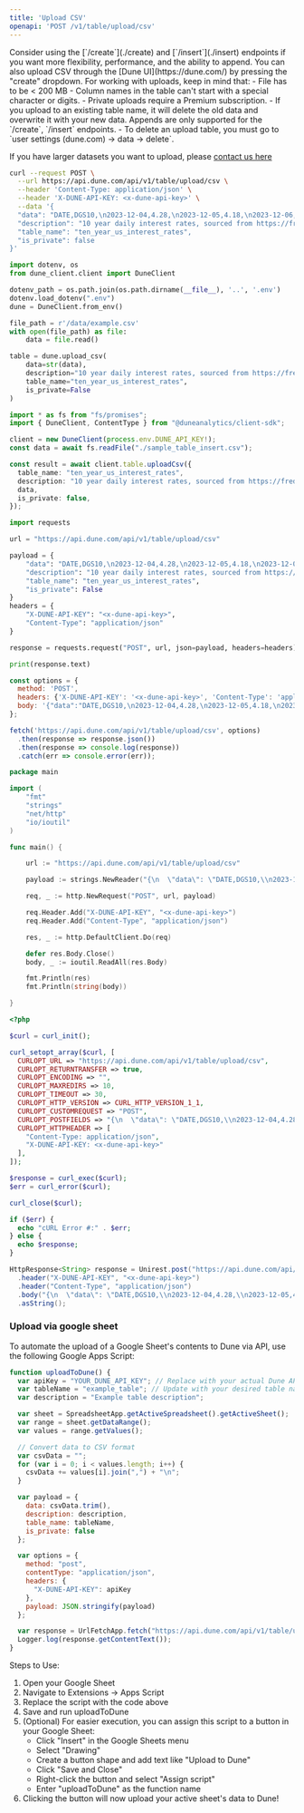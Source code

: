 ```yaml
---
title: 'Upload CSV'
openapi: 'POST /v1/table/upload/csv'
---
```


<Warning>
Consider using the [`/create`](./create) and [`/insert`](./insert) endpoints if you want more flexibility, performance, and the ability to append.
</Warning>

<Tip>
You can also upload CSV through the [Dune UI](https://dune.com/) by pressing the "create" dropdown.
</Tip>

<Note>
For working with uploads, keep in mind that:
- File has to be < 200 MB
- Column names in the table can't start with a special character or digits.
- Private uploads require a Premium subscription.
- If you upload to an existing table name, it will delete the old data and overwrite it with your new data. Appends are only supported for the `/create`, `/insert` endpoints.
- To delete an upload table, you must go to `user settings (dune.com) -> data -> delete`.

If you have larger datasets you want to upload, please [contact us here](https://docs.google.com/forms/d/e/1FAIpQLSekx61WzIh-MII18zRj1G98aJeLM7U0VEBqaa6pVk_DQ7lq6Q/viewform)
</Note>

<RequestExample>

```bash curl
curl --request POST \
  --url https://api.dune.com/api/v1/table/upload/csv \
  --header 'Content-Type: application/json' \
  --header 'X-DUNE-API-KEY: <x-dune-api-key>' \
  --data '{
  "data": "DATE,DGS10,\n2023-12-04,4.28,\n2023-12-05,4.18,\n2023-12-06,4.12,\n2023-12-07,4.14,\n2023-12-08,4.23,\n2023-12-11,4.23",
  "description": "10 year daily interest rates, sourced from https://fred.stlouisfed.org/series/DGS10",
  "table_name": "ten_year_us_interest_rates",
  "is_private": false
}'
```

```python Python SDK
import dotenv, os
from dune_client.client import DuneClient

dotenv_path = os.path.join(os.path.dirname(__file__), '..', '.env')
dotenv.load_dotenv(".env")
dune = DuneClient.from_env()

file_path = r'/data/example.csv'
with open(file_path) as file:
    data = file.read()

table = dune.upload_csv(
    data=str(data),
    description="10 year daily interest rates, sourced from https://fred.stlouisfed.org/series/DGS10",
    table_name="ten_year_us_interest_rates",
    is_private=False
)
```

```typescript TS SDK
import * as fs from "fs/promises";
import { DuneClient, ContentType } from "@duneanalytics/client-sdk";

client = new DuneClient(process.env.DUNE_API_KEY!);
const data = await fs.readFile("./sample_table_insert.csv");

const result = await client.table.uploadCsv({
  table_name: "ten_year_us_interest_rates",
  description: "10 year daily interest rates, sourced from https://fred.stlouisfed.org/series/DGS10",
  data,
  is_private: false,
});
```

```python Python
import requests

url = "https://api.dune.com/api/v1/table/upload/csv"

payload = {
    "data": "DATE,DGS10,\n2023-12-04,4.28,\n2023-12-05,4.18,\n2023-12-06,4.12,\n2023-12-07,4.14,\n2023-12-08,4.23,\n2023-12-11,4.23",
    "description": "10 year daily interest rates, sourced from https://fred.stlouisfed.org/series/DGS10",
    "table_name": "ten_year_us_interest_rates",
    "is_private": False
}
headers = {
    "X-DUNE-API-KEY": "<x-dune-api-key>",
    "Content-Type": "application/json"
}

response = requests.request("POST", url, json=payload, headers=headers)

print(response.text)
```

```javascript Javascript
const options = {
  method: 'POST',
  headers: {'X-DUNE-API-KEY': '<x-dune-api-key>', 'Content-Type': 'application/json'},
  body: '{"data":"DATE,DGS10,\n2023-12-04,4.28,\n2023-12-05,4.18,\n2023-12-06,4.12,\n2023-12-07,4.14,\n2023-12-08,4.23,\n2023-12-11,4.23","description":"10 year daily interest rates, sourced from https://fred.stlouisfed.org/series/DGS10","table_name":"ten_year_us_interest_rates","is_private":false}'
};

fetch('https://api.dune.com/api/v1/table/upload/csv', options)
  .then(response => response.json())
  .then(response => console.log(response))
  .catch(err => console.error(err));
```

```go Go
package main

import (
	"fmt"
	"strings"
	"net/http"
	"io/ioutil"
)

func main() {

	url := "https://api.dune.com/api/v1/table/upload/csv"

	payload := strings.NewReader("{\n  \"data\": \"DATE,DGS10,\\n2023-12-04,4.28,\\n2023-12-05,4.18,\\n2023-12-06,4.12,\\n2023-12-07,4.14,\\n2023-12-08,4.23,\\n2023-12-11,4.23\",\n  \"description\": \"10 year daily interest rates, sourced from https://fred.stlouisfed.org/series/DGS10\",\n  \"table_name\": \"ten_year_us_interest_rates\",\n  \"is_private\": false\n}")

	req, _ := http.NewRequest("POST", url, payload)

	req.Header.Add("X-DUNE-API-KEY", "<x-dune-api-key>")
	req.Header.Add("Content-Type", "application/json")

	res, _ := http.DefaultClient.Do(req)

	defer res.Body.Close()
	body, _ := ioutil.ReadAll(res.Body)

	fmt.Println(res)
	fmt.Println(string(body))

}
```

```php PHP
<?php

$curl = curl_init();

curl_setopt_array($curl, [
  CURLOPT_URL => "https://api.dune.com/api/v1/table/upload/csv",
  CURLOPT_RETURNTRANSFER => true,
  CURLOPT_ENCODING => "",
  CURLOPT_MAXREDIRS => 10,
  CURLOPT_TIMEOUT => 30,
  CURLOPT_HTTP_VERSION => CURL_HTTP_VERSION_1_1,
  CURLOPT_CUSTOMREQUEST => "POST",
  CURLOPT_POSTFIELDS => "{\n  \"data\": \"DATE,DGS10,\\n2023-12-04,4.28,\\n2023-12-05,4.18,\\n2023-12-06,4.12,\\n2023-12-07,4.14,\\n2023-12-08,4.23,\\n2023-12-11,4.23\",\n  \"description\": \"10 year daily interest rates, sourced from https://fred.stlouisfed.org/series/DGS10\",\n  \"table_name\": \"ten_year_us_interest_rates\",\n  \"is_private\": false\n}",
  CURLOPT_HTTPHEADER => [
    "Content-Type: application/json",
    "X-DUNE-API-KEY: <x-dune-api-key>"
  ],
]);

$response = curl_exec($curl);
$err = curl_error($curl);

curl_close($curl);

if ($err) {
  echo "cURL Error #:" . $err;
} else {
  echo $response;
}
```

```java Java
HttpResponse<String> response = Unirest.post("https://api.dune.com/api/v1/table/upload/csv")
  .header("X-DUNE-API-KEY", "<x-dune-api-key>")
  .header("Content-Type", "application/json")
  .body("{\n  \"data\": \"DATE,DGS10,\\n2023-12-04,4.28,\\n2023-12-05,4.18,\\n2023-12-06,4.12,\\n2023-12-07,4.14,\\n2023-12-08,4.23,\\n2023-12-11,4.23\",\n  \"description\": \"10 year daily interest rates, sourced from https://fred.stlouisfed.org/series/DGS10\",\n  \"table_name\": \"ten_year_us_interest_rates\",\n  \"is_private\": false\n}")
  .asString();
```

</RequestExample>


### Upload via google sheet

To automate the upload of a Google Sheet's contents to Dune via API, use the following Google Apps Script:

```javascript
function uploadToDune() {
  var apiKey = "YOUR_DUNE_API_KEY"; // Replace with your actual Dune API key, keep the quotes
  var tableName = "example_table"; // Update with your desired table name
  var description = "Example table description";

  var sheet = SpreadsheetApp.getActiveSpreadsheet().getActiveSheet();
  var range = sheet.getDataRange();
  var values = range.getValues();

  // Convert data to CSV format
  var csvData = "";
  for (var i = 0; i < values.length; i++) {
    csvData += values[i].join(",") + "\n";
  }

  var payload = {
    data: csvData.trim(),
    description: description,
    table_name: tableName,
    is_private: false
  };

  var options = {
    method: "post",
    contentType: "application/json",
    headers: {
      "X-DUNE-API-KEY": apiKey
    },
    payload: JSON.stringify(payload)
  };

  var response = UrlFetchApp.fetch("https://api.dune.com/api/v1/table/upload/csv", options);
  Logger.log(response.getContentText());
}
```

Steps to Use:

1. Open your Google Sheet
2. Navigate to Extensions → Apps Script
3. Replace the script with the code above
4. Save and run uploadToDune
5. (Optional) For easier execution, you can assign this script to a button in your Google Sheet:
   - Click "Insert" in the Google Sheets menu
   - Select "Drawing" 
   - Create a button shape and add text like "Upload to Dune"
   - Click "Save and Close"
   - Right-click the button and select "Assign script"
   - Enter "uploadToDune" as the function name
6. Clicking the button will now upload your active sheet's data to Dune!



